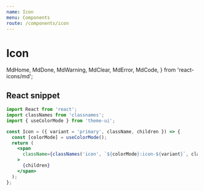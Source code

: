```yaml
---
name: Icon
menu: Components
route: /components/icon
---
```


# Icon

  MdHome,
  MdDone,
  MdWarning,
  MdClear,
  MdError,
  MdCode,
} from 'react-icons/md';

## React snippet

```jsx
import React from 'react';
import classNames from 'classnames';
import { useColorMode } from 'theme-ui';

const Icon = ({ variant = 'primary', className, children }) => {
  const [colorMode] = useColorMode();
  return (
    <span
      className={classNames('icon', `${colorMode}:icon-${variant}`, className)}
    >
      {children}
    </span>
  );
};
```

<Playground>
  <Icon variant="neutral" className="mr-4">
    <MdCode />
  </Icon>
  <Icon variant="primary" className="mr-4">
    <MdHome />
  </Icon>
  <Icon variant="danger" className="mr-4">
    <MdError />
  </Icon>
  <Icon variant="warning" className="mr-4">
    <MdWarning />
  </Icon>
  <Icon variant="success" className="mb-4">
    <MdDone />
  </Icon>
</Playground>
